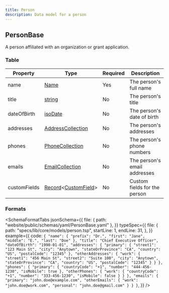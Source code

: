 ```yaml
---
title: Person
description: Data model for a person
---
```



## PersonBase

A person affiliated with an organization or grant application.

### Table

| Property     | Type                                                                                   | Required | Description                  |
| ------------ | -------------------------------------------------------------------------------------- | -------- | ---------------------------- |
| name         | [Name](/protocol/fields/name)                                                          | Yes      | The person's full name       |
| title        | [string](/protocol/types/string#string)                                                | No       | The person's title           |
| dateOfBirth  | [isoDate](/protocol/types/date#isodate)                                                | No       | The person's date of birth   |
| addresses    | [AddressCollection](/protocol/fields/address#addresscollection)                        | No       | The person's addresses       |
| phones       | [PhoneCollection](/protocol/fields/phone#phonecollection)                              | No       | The person's phone numbers   |
| emails       | [EmailCollection](/protocol/fields/email#emailcollection)                              | No       | The person's email addresses |
| customFields | [Record](/protocol/types/other#record)\<[CustomField](/protocol/fields/custom-field)\> | No       | Custom fields for the person |

### Formats

<SchemaFormatTabs
  jsonSchema={{
    file: { path: "website/public/schemas/yaml/PersonBase.yaml" },
  }}
  typeSpec={{
    file: {
      path: "specs/lib/core/models/person.tsp",
      startLine: 1,
      endLine: 31,
    },
  }}
  example={{
    code: `
  {
    "name": {
      "prefix": "Dr.",
      "first": "Jane",
      "middle": "E.",
      "last": "Doe"
    },
    "title": "Chief Executive Officer",
    "dateOfBirth": "1990-01-01",
    "addresses": {
      "primary": {
        "street1": "123 Main St",
        "city": "Anytown",
        "stateOrProvince": "CA",
        "country": "US",
        "postalCode": "12345"
      },
      "otherAddresses": {
        "work": {
          "street1": "456 Main St",
          "street2": "Suite 100",
          "city": "Anytown",
          "stateOrProvince": "CA",
          "country": "US",
          "postalCode": "12345"
        }
      }
    },
    "phones": {
      "primary": {
        "countryCode": "+1",
        "number": "444-456-1230",
        "isMobile": true
      },
      "otherPhones": {
        "work": {
          "countryCode": "+1",
          "number": "333-456-1230",
          "isMobile": false
        }
      }
    },
    "emails": {
      "primary": "john.doe@example.com",
      "otherEmails": {
        "work": "john.doe@work.com",
        "personal": "john.doe@gmail.com"
      }
    }
  }
  `,
  }}
/>
